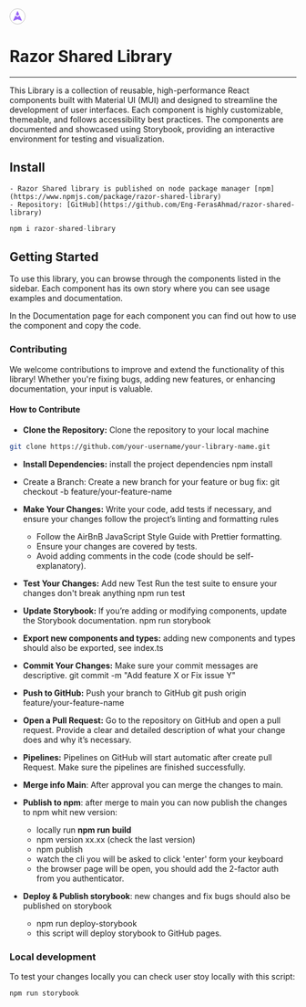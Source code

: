 
<Meta title="Get Started" />

<div style={{ width: 'fit-content', margin: 'auto' }}>
    <div style={{ width: 'fit-content', margin: 'auto' }}>
        <svg
            width="28"
            height="28"
            viewBox="0 0 28 28"
            fill="none"
            xmlns="http://www.w3.org/2000/svg"
        >
            <circle cx="14" cy="14" r="13.5" fill="white" stroke="#C3C3C3" />
            <rect
                width="16"
                height="18"
                transform="translate(6 4)"
                fill="white"
            />
            <path
                d="M11.0098 13.093C10.7364 12.8977 10.5998 12.8001 10.4641 12.7881C10.3451 12.7775 10.2263 12.8099 10.1291 12.8794C10.0184 12.9586 9.95016 13.1121 9.81373 13.419L6.77518 20.2558C6.53163 20.8038 6.40986 21.0778 6.46172 21.254C6.50672 21.407 6.62199 21.5294 6.77202 21.5834C6.94491 21.6456 7.22564 21.5403 7.78712 21.3298L13.7191 19.1053C13.823 19.0663 13.875 19.0468 13.9285 19.0391C13.9759 19.0322 14.0241 19.0322 14.0715 19.0391C14.125 19.0468 14.1769 19.0663 14.2809 19.1053L20.2129 21.3298C20.7744 21.5403 21.0551 21.6456 21.228 21.5834C21.378 21.5294 21.4933 21.407 21.5383 21.254C21.5901 21.0778 21.4684 20.8038 21.2248 20.2558L18.1863 13.419C18.0498 13.1121 17.9816 12.9586 17.8708 12.8794C17.7737 12.8099 17.6549 12.7775 17.5359 12.7881C17.4002 12.8001 17.2636 12.8977 16.9902 13.093L14.5812 14.8137C14.2335 15.062 13.7665 15.062 13.4188 14.8137L11.0098 13.093Z"
                fill="#9763F6"
                fillOpacity="0.9"
            />
            <path
                d="M11.0612 10.6128C11.0495 10.6391 11.0579 10.6699 11.0813 10.6866L13.535 12.4393C13.7024 12.5588 13.786 12.6186 13.8773 12.6417C13.9578 12.6621 14.0422 12.6621 14.1228 12.6417C14.2141 12.6186 14.2977 12.5588 14.465 12.4393L16.9188 10.6866C16.9422 10.6699 16.9506 10.6391 16.9389 10.6128L14.7311 5.6452C14.4996 5.12425 14.3838 4.86378 14.2225 4.78365C14.0823 4.71404 13.9177 4.71404 13.7776 4.78365C13.6163 4.86378 13.5005 5.12425 13.269 5.6452L11.0612 10.6128Z"
                fill="#9763F6"
                fillOpacity="0.62"
            />
        </svg>
    </div>
    <h1>Razor Shared Library</h1>
</div>

---

This Library is a collection of reusable, high-performance React components built with Material UI (MUI) and designed
to streamline the development of user interfaces. Each component is highly customizable, themeable,
and follows accessibility best practices. The components are documented and showcased using Storybook,
providing an interactive environment for testing and visualization.

## Install

    - Razor Shared library is published on node package manager [npm](https://www.npmjs.com/package/razor-shared-library)
    - Repository: [GitHub](https://github.com/Eng-FerasAhmad/razor-shared-library)

```js
npm i razor-shared-library
```

## Getting Started

To use this library, you can browse through the components listed in the sidebar.
Each component has its own story where you can see usage examples and documentation.

In the Documentation page for each component you can find out how to use the component and copy the code.

### Contributing

We welcome contributions to improve and extend the functionality of this library! Whether you're fixing bugs,
adding new features, or enhancing documentation, your input is valuable.

#### How to Contribute

-   **Clone the Repository:** Clone the repository to your local machine

```bash
git clone https://github.com/your-username/your-library-name.git
```

-   **Install Dependencies:** install the project dependencies
    npm install

-   Create a Branch: Create a new branch for your feature or bug fix:
    git checkout -b feature/your-feature-name

-   **Make Your Changes:** Write your code, add tests if necessary, and ensure your changes follow the project’s linting and formatting rules

    -   Follow the AirBnB JavaScript Style Guide with Prettier formatting.
    -   Ensure your changes are covered by tests.
    -   Avoid adding comments in the code (code should be self-explanatory).

-   **Test Your Changes:** Add new Test Run the test suite to ensure your changes don't break anything
    npm run test

-   **Update Storybook:** If you’re adding or modifying components, update the Storybook documentation.
    npm run storybook

-   **Export new components and types:** adding new components and types should also be exported, see index.ts

-   **Commit Your Changes:** Make sure your commit messages are descriptive.
    git commit -m "Add feature X or Fix issue Y"

-   **Push to GitHub:** Push your branch to GitHub
    git push origin feature/your-feature-name

-   **Open a Pull Request:** Go to the repository on GitHub and open a pull request.
    Provide a clear and detailed description of what your change does and why it’s necessary.

-   **Pipelines:** Pipelines on GitHub will start automatic after create pull Request.
    Make sure the pipelines are finished successfully.
-   **Merge info Main**: After approval you can merge the changes to main.

-   **Publish to npm**: after merge to main you can now publish the changes to npm whit new version:

    -   locally run **npm run build**
    -   npm version xx.xx (check the last version)
    -   npm publish
    -   watch the cli you will be asked to click 'enter' form your keyboard
    -   the browser page will be open, you should add the 2-factor auth from you authenticator.

-   **Deploy & Publish storybook**: new changes and fix bugs should also be published on storybook
    -   npm run deploy-storybook
    -   this script will deploy storybook to GitHub pages.

### Local development

To test your changes locally you can check user stoy locally with this script:

```bash
npm run storybook
```
